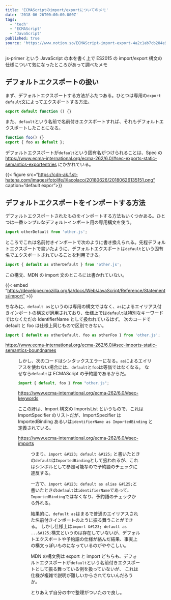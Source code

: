 ```yaml
---
title: 'ECMAScriptのimport/exportについてのメモ'
date: '2018-06-26T00:00:00.000Z'
tags:
  - 'tech'
  - 'ECMAScript'
  - 'JavaScript'
published: true
source: 'https://www.notion.so/ECMAScript-import-export-4a2c1ab7cb284e92a201925dee868227'
---
```



js-primer という JavaScript の本を書く上で ES2015 の import/export 構文の仕様について気になったところがあって調べたメモ

<LinkPreview src="https://github.com/asciidwango/js-primer/pull/505" />

<Tweet url="https://twitter.com/laco2net/status/1011466070387904512" />

<Tweet url="https://twitter.com/laco2net/status/1011466632210743297" />

<Tweet url="https://twitter.com/laco2net/status/1011467526927052800" />

<Tweet url="https://twitter.com/laco2net/status/1011467908134809600" />

<Tweet url="https://twitter.com/laco2net/status/1011468925152870400" />

## デフォルトエクスポートの扱い

まず、デフォルトエクスポートする方法がふたつある。ひとつは専用の`export default`文によってエクスポートする方法。

```javascript
export default function () {}
```

また、`default`という名前で名前付きエクスポートすれば、それもデフォルトエクスポートしたことになる。

```javascript
function foo() {}
export { foo as default };
```

デフォルトエクスポートが`default`という固有名がつけられることは、Spec の https://www.ecma-international.org/ecma-262/6.0/#sec-exports-static-semantics-exportentries にかかれている。

&#123;&#123;&lt; figure src=“https://cdn-ak.f.st-hatena.com/images/fotolife/l/lacolaco/20180626/20180626135151.png” caption=“default expor”&gt;&#125;&#125;

## デフォルトエクスポートをインポートする方法

デフォルトエクスポートされたものをインポートする方法もいくつかある。ひとつは一番シンプルなデフォルトインポート用の専用構文を使う。

```javascript
import otherDefault from 'other.js';
```

ところでこれは名前付きインポートで次のように書き換えられる。先程デフォルトエクスポートで書いたように、デフォルトエクスポートは`default`という固有名でエクスポートされていることを利用できる。

```javascript
import { default as otherDefault } from 'other.js';
```

この構文、MDN の import 文のところには書かれていない。

&#123;&#123;&lt; embed “https://developer.mozilla.org/ja/docs/Web/JavaScript/Reference/Statements/import” &gt;&#125;&#125;

ちなみに、`default as`というのは専用の構文ではなく、`as`によるエイリアス付きインポートの構文が適用されており、仕様上では`default`は特別なキーワードではなくただの IdentifierName として扱われているはず。 次のコードで default と foo は仕様上同じもので区別できない。

```javascript
import { default as otherDefault, foo as otherFoo } from 'other.js';
```

https://www.ecma-international.org/ecma-262/6.0/#sec-imports-static-semantics-boundnames

<Figure src="https://cdn-ak.f.st-hatena.com/images/fotolife/l/lacolaco/20180626/20180626135841.png" caption="" />

しかし、次のコードはシンタックスエラーになる。`as`によるエイリアスを使わない場合には、`default`と`foo`は等価ではなくなる。 なぜなら`default`は ECMAScript の予約語であるからだ。

```javascript
import { default, foo } from "other.js";
```

https://www.ecma-international.org/ecma-262/6.0/#sec-keywords

ここの肝は、Import 構文の ImportsList というもので、これは ImportSpecifier のリストだが、ImportSpecifier は ImportedBinding あるいは`identifierName as ImportedBinding` と定義されている。

https://www.ecma-international.org/ecma-262/6.0/#sec-imports

<Figure src="https://cdn-ak.f.st-hatena.com/images/fotolife/l/lacolaco/20180626/20180626140548.png" caption="" />

つまり、`import &#123; default &#125;` と書いたときの`default`は`ImportedBinding`として扱われるが、これはシンボルとして参照可能なので予約語のチェックに違反する。

一方で、`import &#123; default as alias &#125;`と書いたときの`default`は`identifierName`であって、`ImportedBinding`ではなくなり、予約語のチェックから外れる。

結果的に、`default as`はまるで普通のエイリアスされた名前付きインポートのように振る舞うことができる。 しかし仕様上は`import &#123; default as ...&#125;`構文というのは存在していないが、デフォルトエクスポートや予約語の仕様が絡んだ結果、事実上の構文っぽいものになっているのがややこしい。

MDN の構文例は export と import どちらも、デフォルトエクスポートが`default`という名前付きエクスポートとして振る舞っている例を扱っていないが、 これは仕様が複雑で説明が難しいからされてないんだろうか。

とりあえず自分の中で整理がついたので良し。

